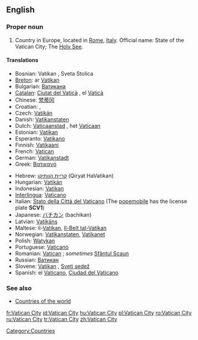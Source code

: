 {{wikipedia}}
==English==

===Proper noun===
{{en-proper noun|sg=[[Vatican]] [[city|City]]}}

# Country in Europe, located in [[Rome]], [[Italy]]. Official name: State of the Vatican City; The [[Holy See]].

====Translations====
{{top}}
*Bosnian: Vatikan {{m}}, Sveta Stolica {{f}}
*[[Breton]]: ar [[Vatikan]]
*Bulgarian: [[Ватикана]]
*[[Catalan]]: [[Ciutat del Vaticà]] {{f}}, el [[Vaticà]] {{m}}
*Chinese: [[梵蒂冈]]
*Croatian: {{t|hr|Vatikan|m}}, {{t|hr|Sveta Stolica|f}}
*Czech: [[Vatikán]] {{m}}
*Danish: [[Vatikanstaten]]
*Dutch: [[Vaticaanstad]] {{f}}, het [[Vaticaan]] {{n}}
*Estonian: [[Vatikan]]
*Esperanto: [[Vatikano]]
*Finnish: [[Vatikaani]]
*French: [[Vatican]] {{m}}
*German: [[Vatikanstadt]]
*Greek: [[Βατικανό]] {{n}}
{{mid}}
*Hebrew: [[קריית הוותיקן]] (Qiryat HaVatikan)
*Hungarian: [[Vatikán]]
*Indonesian: [[Vatikan]]
*[[Interlingua]]: [[Vaticano]]
*Italian: [[Stato della Città del Vaticano]] (The [[popemobile]] has the license plate '''SCV1''')
*Japanese: [[バチカン]] (bachikan)
*Latvian: [[Vatikāns]]
*Maltese: il-[[Vatikan]], [[Il-Belt tal-Vatikan]]
*Norwegian: [[Vatikanstaten]], [[Vatikanet]]
*Polish: [[Watykan]]
*Portuguese: [[Vaticano]]
*Romanian: [[Vatican]] {{n}}; ''sometimes'' [[Sfântul Scaun]] {{n}}
*Russian: [[Ватикан]] {{m}}
*Slovene: [[Vatikan]] {{m}}, [[Sveti sedež]] {{m}}
*Spanish: el [[Vaticano]], [[Ciudad del Vaticano]]
{{bottom}}

===See also===
*[[Countries of the world]]

[[Category:Countries]]

[[fr:Vatican City]]
[[id:Vatican City]]
[[hu:Vatican City]]
[[pl:Vatican City]]
[[ro:Vatican City]]
[[ru:Vatican City]]
[[tr:Vatican City]]
[[zh:Vatican City]]